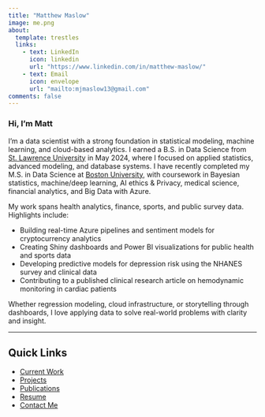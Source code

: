 ```yaml
---
title: "Matthew Maslow"
image: me.png
about:
  template: trestles
  links:
    - text: LinkedIn
      icon: linkedin
      url: "https://www.linkedin.com/in/matthew-maslow/"
    - text: Email
      icon: envelope
      url: "mailto:mjmaslow13@gmail.com"
comments: false
---
```


:::{.main-content}

### Hi, I'm Matt

I'm a data scientist with a strong foundation in statistical modeling, machine learning, and cloud-based analytics. I earned a B.S. in Data Science from [St. Lawrence University](https://www.stlawu.edu/offices/math-computer-science-and-statistics){target="_blank"} in May 2024, where I focused on applied statistics, advanced modeling, and database systems. I have recently completed my M.S. in Data Science at [Boston University](https://www.bu.edu/cds/), with coursework in Bayesian statistics, machine/deep learning, AI ethics & Privacy, medical science, financial analytics, and Big Data with Azure.

My work spans health analytics, finance, sports, and public survey data. Highlights include:

- Building real-time Azure pipelines and sentiment models for cryptocurrency analytics  
- Creating Shiny dashboards and Power BI visualizations for public health and sports data  
- Developing predictive models for depression risk using the NHANES survey and clinical data  
- Contributing to a published clinical research article on hemodynamic monitoring in cardiac patients  

Whether regression modeling, cloud infrastructure, or storytelling through dashboards, I love applying data to solve real-world problems with clarity and insight.

---

## Quick Links

- [Current Work](current.qmd)  
- [Projects](projects.qmd)  
- [Publications](publications.qmd)  
- [Resume](resume.qmd)  
- [Contact Me](contact.qmd)

:::